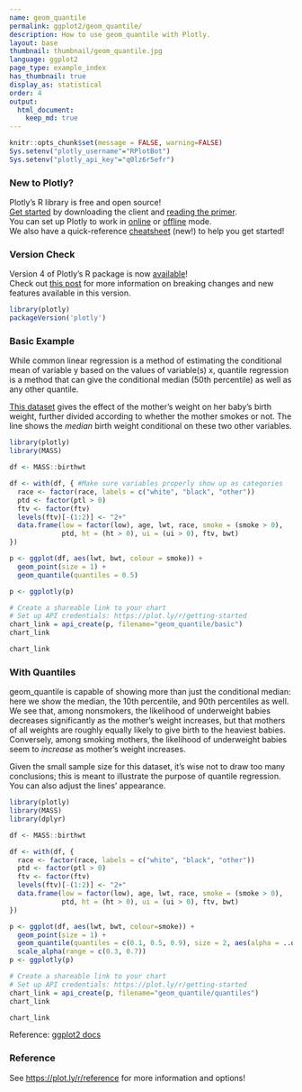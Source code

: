 ```yaml
---
name: geom_quantile
permalink: ggplot2/geom_quantile/
description: How to use geom_quantile with Plotly.
layout: base
thumbnail: thumbnail/geom_quantile.jpg
language: ggplot2
page_type: example_index
has_thumbnail: true
display_as: statistical
order: 4
output:
  html_document:
    keep_md: true
---
```


```r
knitr::opts_chunk$set(message = FALSE, warning=FALSE)
Sys.setenv("plotly_username"="RPlotBot")
Sys.setenv("plotly_api_key"="q0lz6r5efr")
```

### New to Plotly?

Plotly's R library is free and open source!<br>
[Get started](https://plot.ly/r/getting-started/) by downloading the client and [reading the primer](https://plot.ly/r/getting-started/).<br>
You can set up Plotly to work in [online](https://plot.ly/r/getting-started/#hosting-graphs-in-your-online-plotly-account) or [offline](https://plot.ly/r/offline/) mode.<br>
We also have a quick-reference [cheatsheet](https://images.plot.ly/plotly-documentation/images/r_cheat_sheet.pdf) (new!) to help you get started!

### Version Check

Version 4 of Plotly's R package is now [available](https://plot.ly/r/getting-started/#installation)!<br>
Check out [this post](http://moderndata.plot.ly/upgrading-to-plotly-4-0-and-above/) for more information on breaking changes and new features available in this version.

```r
library(plotly)
packageVersion('plotly')
```

### Basic Example
While common linear regression is a method of estimating the conditional mean of variable y based on the values of variable(s) x, quantile regression is a method that can give the conditional median (50th percentile) as well as any other quantile.

[This dataset](https://stat.ethz.ch/R-manual/R-devel/library/MASS/html/birthwt.html) gives the effect of the mother's weight on her baby's birth weight, further divided according to whether the mother smokes or not. The line shows the *median* birth weight conditional on these two other variables.

```r
library(plotly)
library(MASS)

df <- MASS::birthwt

df <- with(df, { #Make sure variables properly show up as categories
  race <- factor(race, labels = c("white", "black", "other"))
  ptd <- factor(ptl > 0)
  ftv <- factor(ftv)
  levels(ftv)[-(1:2)] <- "2+"
  data.frame(low = factor(low), age, lwt, race, smoke = (smoke > 0),
             ptd, ht = (ht > 0), ui = (ui > 0), ftv, bwt)
})

p <- ggplot(df, aes(lwt, bwt, colour = smoke)) +
  geom_point(size = 1) +
  geom_quantile(quantiles = 0.5)

p <- ggplotly(p)

# Create a shareable link to your chart
# Set up API credentials: https://plot.ly/r/getting-started
chart_link = api_create(p, filename="geom_quantile/basic")
chart_link
```

```r
chart_link
```


### With Quantiles
geom\_quantile is capable of showing more than just the conditional median: here we show the median, the 10th percentile, and 90th percentiles as well. We see that, among nonsmokers, the likelihood of underweight babies decreases significantly as the mother's weight increases, but that mothers of all weights are roughly equally likely to give birth to the heaviest babies. Conversely, among smoking mothers, the likelihood of underweight babies seem to *increase* as mother's weight increases. 

Given the small sample size for this dataset, it's wise not to draw too many conclusions; this is meant to illustrate the purpose of quantile regression. You can also adjust the lines' appearance.

```r
library(plotly)
library(MASS)
library(dplyr)

df <- MASS::birthwt

df <- with(df, {
  race <- factor(race, labels = c("white", "black", "other"))
  ptd <- factor(ptl > 0)
  ftv <- factor(ftv)
  levels(ftv)[-(1:2)] <- "2+"
  data.frame(low = factor(low), age, lwt, race, smoke = (smoke > 0),
             ptd, ht = (ht > 0), ui = (ui > 0), ftv, bwt)
})

p <- ggplot(df, aes(lwt, bwt, colour=smoke)) +
  geom_point(size = 1) +
  geom_quantile(quantiles = c(0.1, 0.5, 0.9), size = 2, aes(alpha = ..quantile..)) +
  scale_alpha(range = c(0.3, 0.7))
p <- ggplotly(p)

# Create a shareable link to your chart
# Set up API credentials: https://plot.ly/r/getting-started
chart_link = api_create(p, filename="geom_quantile/quantiles")
chart_link
```

```r
chart_link
```

Reference: [ggplot2 docs](http://ggplot2.tidyverse.org/reference/geom_quantile.html#examples)

### Reference

See [https://plot.ly/r/reference](https://plot.ly/r/reference) for more information and options!
